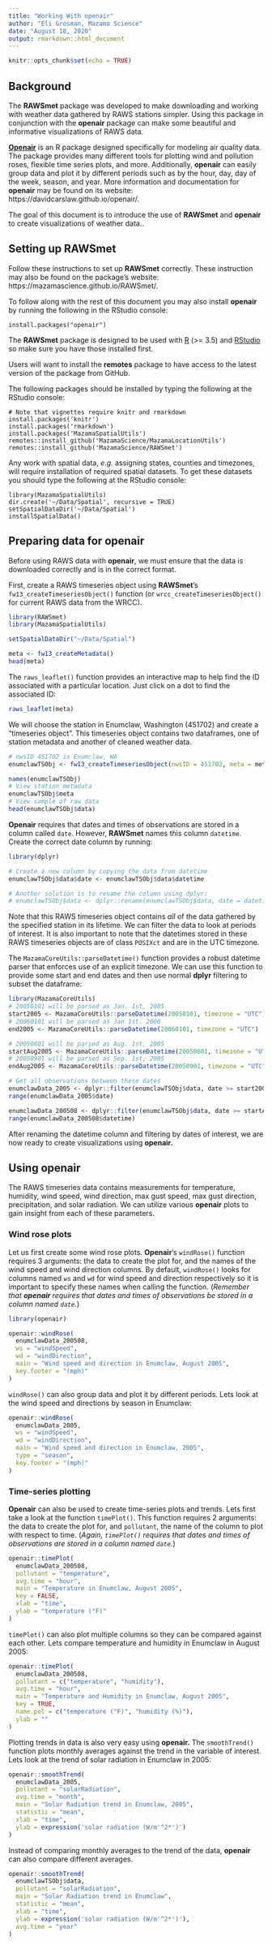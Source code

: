 ```yaml
---
title: "Working With openair"
author: "Eli Grosman, Mazama Science"
date: "August 18, 2020"
output: rmarkdown::html_document
---
```


```r
knitr::opts_chunk$set(echo = TRUE)
```

## Background

The **RAWSmet** package was developed to make downloading and 
working with weather data gathered by RAWS stations simpler. Using this package 
in conjunction with the **openair** package can make some beautiful and 
informative visualizations of RAWS data.

[**Openair**](https://davidcarslaw.github.io/openair/) is an R package designed 
specifically for modeling air quality data. The package provides many different 
tools for plotting wind and pollution roses, flexible time series plots, and more. 
Additionally, **openair** can easily group data and plot it by different periods 
such as by the hour, day, day of the week, season, and year. More information 
and documentation for **openair** may be found on its website: 
https://davidcarslaw.github.io/openair/.

The goal of this document is to introduce the use of **RAWSmet** and **openair** 
to create visualizations of weather data.. 

## Setting up RAWSmet

Follow these instructions to set up **RAWSmet** correctly. These instruction may 
also be found on the package’s website: https://mazamascience.github.io/RAWSmet/.

To follow along with the rest of this document you may also install **openair** 
by running the following in the RStudio console:

```
install.packages("openair")
```

The **RAWSmet** package is designed to be used with [R](https://cran.r-project.org) 
(>= 3.5) and [RStudio](https://www.rstudio.com) so make sure you have those 
installed first.

Users will want to install the **remotes** package to have access to the latest 
version of the package from GitHub.

The following packages should be installed by typing the following at the 
RStudio console:

```
# Note that vignettes require knitr and rmarkdown
install.packages('knitr')
install.packages('rmarkdown')
install.packages('MazamaSpatialUtils')
remotes::install_github('MazamaScience/MazamaLocationUtils')
remotes::install_github('MazamaScience/RAWSmet')
```
Any work with spatial data, *e.g.* assigning states, counties and timezones, 
will require installation of required spatial datasets. To get these datasets 
you should type the following at the RStudio console:

```
library(MazamaSpatialUtils)
dir.create('~/Data/Spatial', recursive = TRUE)
setSpatialDataDir('~/Data/Spatial')
installSpatialData()
```

<!-- Data generated with package functions can be be saved to and reloaded from a -->
<!-- dedicated directory much the same as the `spatialDataDir` used above. Set up -->
<!-- a directory for RAWS data with: -->

<!-- ``` -->
<!-- library(RAWSmet) -->
<!-- dir.create('~/Data/RAWS', recursive = TRUE) -->
<!-- setRawsDataDir('~/Data/RAWS') -->
<!-- ``` -->

<!-- The `rawsDataDir` must be set up correctly to use its functionality. RAWS data  -->
<!-- takes a long time to download so data may be saved to this directory so it does  -->
<!-- not need to be downloaded again in the future. -->

## Preparing data for openair

Before using RAWS data with **openair**, we must ensure that the data is 
downloaded correctly and is in the correct format. 

First, create a RAWS timeseries object using **RAWSmet**’s 
`fw13_createTimeseriesObject()` function (or `wrcc_createTimeseriesObject()` for 
current RAWS data from the WRCC). 

```r
library(RAWSmet)
library(MazamaSpatialUtils)

setSpatialDataDir("~/Data/Spatial")

meta <- fw13_createMetadata()
head(meta)
```

The `raws_leaflet()` function provides an interactive map to help find the ID 
associated with a particular location. Just click on a dot to find the associated
ID:

```r
raws_leaflet(meta)
```

We will choose the station in Enumclaw, Washington (451702) and create a 
"timeseries object". This timeseries object contains two dataframes, one of 
station metadata and another of cleaned weather data.

```r
# nwsID 451702 is Enumclaw, WA
enumclawTSObj <- fw13_createTimeseriesObject(nwsID = 451702, meta = meta)

names(enumclawTSObj)
# View station metadata
enumclawTSObj$meta
# View sample of raw data
head(enumclawTSObj$data)
```

**Openair** requires that dates and times of observations are stored in a column 
called `date`. However, **RAWSmet** names this column `datetime`. Create the 
correct date column by running:

```r
library(dplyr)

# Create a new column by copying the data from datetime
enumclawTSObj$data$date <- enumclawTSObj$data$datetime

# Another solution is to rename the column using dplyr:
# enumclawTSObj$data <- dplyr::rename(enumclawTSObj$data, date = datetime)
```

Note that this RAWS timeseries object contains *all* of the data gathered by the 
specified station in its lifetime. We can filter the data to look at periods of 
interest. It is also important to note that the datetimes stored in these RAWS 
timeseries objects are of class `POSIXct` and are in the UTC timezone. 

The `MazamaCoreUtils::parseDatetime()` function provides a robust datetime
parser that enforces use of an explicit timezone. We can use this function to
provide some start and end dates and then use normal **dplyr** filtering to subset
the dataframe:

```r
library(MazamaCoreUtils)
# 20050101 will be parsed as Jan. 1st, 2005
start2005 <- MazamaCoreUtils::parseDatetime(20050101, timezone = "UTC")
# 20060101 will be parsed as Jan 1st. 2006
end2005 <- MazamaCoreUtils::parseDatetime(20060101, timezone = "UTC")

# 20050801 will be parsed as Aug. 1st, 2005
startAug2005 <- MazamaCoreUtils::parseDatetime(20050801, timezone = "UTC")
# 20050901 will be parsed as Sep. 1st, 2005
endAug2005 <- MazamaCoreUtils::parseDatetime(20050901, timezone = "UTC")

# Get all observations between these dates
enumclawData_2005 <- dplyr::filter(enumclawTSObj$data, date >= start2005 & date < end2005)
range(enumclawData_2005$date)

enumclawData_200508 <- dplyr::filter(enumclawTSObj$data, date >= startAug2005 & date < endAug2005)
range(enumclawData_200508$datetime)
```

After renaming the datetime column and filtering by dates of interest, we are 
now ready to create visualizations using **openair.** 

## Using openair

The RAWS timeseries data contains measurements for temperature, humidity, wind speed, 
wind direction, max gust speed, max gust direction, precipitation, and solar 
radiation. We can utilize various **openair** plots to gain insight from each 
of these parameters.

### Wind rose plots

Let us first create some wind rose plots. **Openair**'s `windRose()` function 
requires 3 arguments: the data to create the plot for, and the names of the wind 
speed and wind direction columns. By default, `windRose()` looks for columns 
named `ws` and `wd` for wind speed and direction respectively so it is important 
to specify these names when calling the function. (_Remember that **openair** 
requires that dates and times of observations be stored in a column named `date`._)

```r
library(openair)

openair::windRose(
  enumclawData_200508, 
  ws = "windSpeed", 
  wd = "windDirection",
  main = "Wind speed and direction in Enumclaw, August 2005", 
  key.footer = "(mph)"
)
```

`windRose()` can also group data and plot it by different periods. Lets look at 
the wind speed and directions by season in Enumclaw:

```r
openair::windRose(
  enumclawData_2005, 
  ws = "windSpeed", 
  wd = "windDirection",
  main = "Wind speed and direction in Enumclaw, 2005", 
  type = "season", 
  key.footer = "(mph)"
)
```

### Time-series plotting

**Openair** can also be used to create time-series plots and trends. Lets first 
take a look at the function `timePlot()`. This function requires 2 arguments: 
the data to create the plot for, and `pollutant`, the name of the column to plot 
with respect to time.  (_Again, `timePlot()` requires that dates and times of 
observations are stored in a column named `date`._)

```r
openair::timePlot(
  enumclawData_200508, 
  pollutant = "temperature",
  avg.time = "hour",
  main = "Temperature in Enumclaw, August 2005", 
  key = FALSE, 
  xlab = "time",
  ylab = "temperature (°F)"
)
```

`timePlot()` can also plot multiple columns so they can be compared against each 
other. Lets compare temperature and humidity in Enumclaw in August 2005:

```r
openair::timePlot(
  enumclawData_200508, 
  pollutant = c("temperature", "humidity"),
  avg.time = "hour",
  main = "Temperature and Humidity in Enumclaw, August 2005", 
  key = TRUE,
  name.pol = c("temperature (°F)", "humidity (%)"), 
  ylab = ""
)
```

Plotting trends in data is also very easy using **openair.** The `smoothTrend()` 
function plots monthly averages against the trend in the variable of interest. 
Lets look at the trend of solar radiation in Enumclaw in 2005:

```r
openair::smoothTrend(
  enumclawData_2005, 
  pollutant = "solarRadiation",
  avg.time = "month",
  main = "Solar Radiation trend in Enumclaw, 2005", 
  statistic = "mean",
  xlab = "time",
  ylab = expression('solar radiation (W/m'^2*')')
)
```

Instead of comparing monthly averages to the trend of the data, **openair** can 
also compare different averages.

```r
openair::smoothTrend(
  enumclawTSObj$data, 
  pollutant = "solarRadiation",
  main = "Solar Radiation trend in Enumclaw", 
  statistic = "mean",
  xlab = "time", 
  ylab = expression('solar radiation (W/m'^2*')'), 
  avg.time = "year"
)
```
